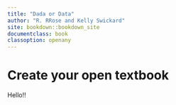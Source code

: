 ```yaml
---
title: "Dada or Data"
author: "R. RRose and Kelly Swickard"
site: bookdown::bookdown_site
documentclass: book
classoption: openany
---
```


# Create your open textbook

Hello!!
